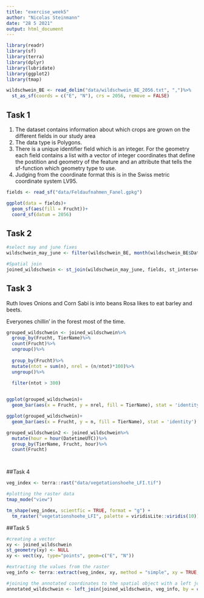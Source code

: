 ```yaml
---
title: "exercise_week5"
author: "Nicolas Steinmann"
date: "28 5 2021"
output: html_document
---
```


```r
library(readr)
library(sf)
library(terra)
library(dplyr)
library(lubridate)
library(ggplot2)
library(tmap)

wildschwein_BE <- read_delim("data/wildschwein_BE_2056.txt", ",")%>%
  st_as_sf(coords = c("E", "N"), crs = 2056, remove = FALSE)
```

## Task 1

1) The dataset contains information about which crops are grown on the different fields in our study area
2) The data type is Polygons.
3) There is a unique identifier field which is an integer. For the geometry each field contains a list with a vector of integer coordinates that define the postition and geometry of the feature and an attribute that tells the sf-function which geometry type to use.
4) Judging from the coordinate format this is in the Swiss metric coordinate system LV95.

```r
fields <- read_sf("data/Feldaufnahmen_Fanel.gpkg")

ggplot(data = fields)+
  geom_sf(aes(fill = Frucht))+
  coord_sf(datum = 2056)
```

## Task 2

```r
#select may and june fixes
wildschwein_may_june <- filter(wildschwein_BE, month(wildschwein_BE$DatetimeUTC) == 5 | month(wildschwein_BE$DatetimeUTC) == 6)

#Spatial join
joined_wildschwein <- st_join(wildschwein_may_june, fields, st_intersects)

```

## Task 3


Ruth loves Onions and Corn
Sabi is into beans
Rosa likes to eat barley and beets.

Everyones chillin' in the forest most of the time.
```r

grouped_wildschwein <- joined_wildschwein%>%
  group_by(Frucht, TierName)%>%
  count(Frucht)%>%
  ungroup()%>%
  
  group_by(Frucht)%>%
  mutate(ntot = sum(n), nrel = (n/ntot)*100)%>%
  ungroup()%>%
  
  filter(ntot > 300)


ggplot(grouped_wildschwein)+
  geom_bar(aes(x = Frucht, y = nrel, fill = TierName), stat = 'identity')

ggplot(grouped_wildschwein)+
  geom_bar(aes(x = Frucht, y = n, fill = TierName), stat = 'identity')

grouped_wildschwein2 <- joined_wildschwein%>%
  mutate(hour = hour(DatetimeUTC))%>%
  group_by(TierName, Frucht, hour)%>%
  count(Frucht)




```
##Task 4

```r
veg_index <- terra::rast("data/vegetationshoehe_LFI.tif")

#plotting the raster data
tmap_mode("view")

tm_shape(veg_index, scientfic = TRUE, format = "g") +
  tm_raster("vegetationshoehe_LFI", palette = viridisLite::viridis(10))

```
##Task 5
```r
#creating a vector
xy <- joined_wildschwein
st_geometry(xy) <- NULL
xy <- vect(xy, type="points", geom=c("E", "N"))

#extracting the values from the raster
veg_info <- terra::extract(veg_index, xy, method = "simple", xy = TRUE, fun = NULL)

#joining the annotated coordinates to the spatial object with a left join
annotated_wildschwein <- left_join(joined_wildschwein, veg_info, by = c("E" = "x", "N" = "y"))
                                   
                                   

```